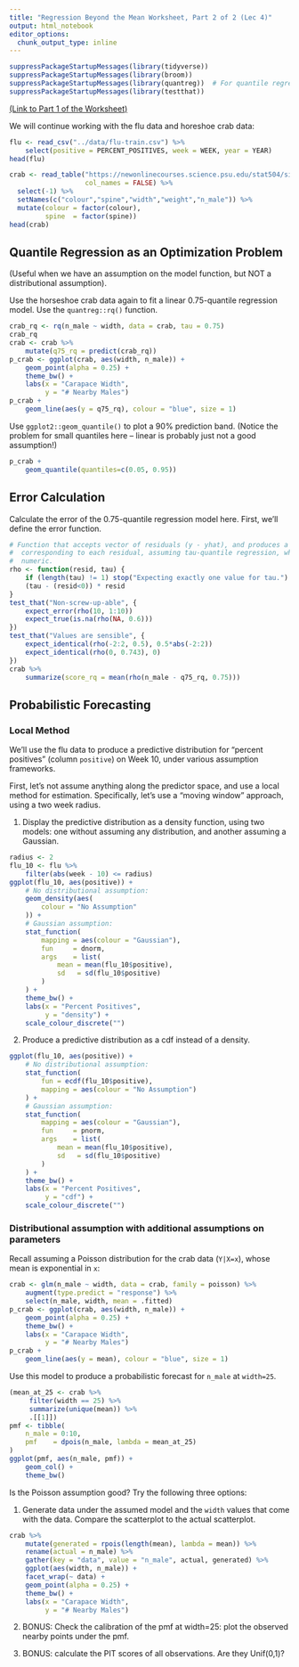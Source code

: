 ```yaml
---
title: "Regression Beyond the Mean Worksheet, Part 2 of 2 (Lec 4)"
output: html_notebook
editor_options: 
  chunk_output_type: inline
---
```


```r
suppressPackageStartupMessages(library(tidyverse))
suppressPackageStartupMessages(library(broom))
suppressPackageStartupMessages(library(quantreg))  # For quantile regression
suppressPackageStartupMessages(library(testthat))
```

[(Link to Part 1 of the Worksheet)](https://ubc-mds.github.io/DSCI_562/lec3/worksheet.nb.html)

We will continue working with the flu data and horeshoe crab data:

```r
flu <- read_csv("../data/flu-train.csv") %>% 
    select(positive = PERCENT_POSITIVES, week = WEEK, year = YEAR)
head(flu)
```
```r
crab <- read_table("https://newonlinecourses.science.psu.edu/stat504/sites/onlinecourses.science.psu.edu.stat504/files/lesson07/crab/index.txt", 
				   col_names = FALSE) %>% 
  select(-1) %>% 
  setNames(c("colour","spine","width","weight","n_male")) %>% 
  mutate(colour = factor(colour),
         spine  = factor(spine))
head(crab)
```

## Quantile Regression as an Optimization Problem

(Useful when we have an assumption on the model function, but NOT a distributional assumption).

Use the horseshoe crab data again to fit a linear 0.75-quantile regression model. Use the `quantreg::rq()` function.

```r
crab_rq <- rq(n_male ~ width, data = crab, tau = 0.75)
crab_rq
crab <- crab %>% 
    mutate(q75_rq = predict(crab_rq))
p_crab <- ggplot(crab, aes(width, n_male)) +
    geom_point(alpha = 0.25) +
    theme_bw() +
    labs(x = "Carapace Width", 
         y = "# Nearby Males")
p_crab +
    geom_line(aes(y = q75_rq), colour = "blue", size = 1)
```

Use `ggplot2::geom_quantile()` to plot a 90% prediction band. (Notice the problem for small quantiles here -- linear is probably just not a good assumption!)

```r
p_crab +
    geom_quantile(quantiles=c(0.05, 0.95))
```

## Error Calculation

Calculate the error of the 0.75-quantile regression model here. First, we'll define the error function.

```r
# Function that accepts vector of residuals (y - yhat), and produces a vector of scores
#  corresponding to each residual, assuming tau-quantile regression, where tau is a single
#  numeric.
rho <- function(resid, tau) {
    if (length(tau) != 1) stop("Expecting exactly one value for tau.")
    (tau - (resid<0)) * resid
}
test_that("Non-screw-up-able", {
    expect_error(rho(10, 1:10))
    expect_true(is.na(rho(NA, 0.6)))
})
test_that("Values are sensible", {
    expect_identical(rho(-2:2, 0.5), 0.5*abs(-2:2))
    expect_identical(rho(0, 0.743), 0)
})
crab %>% 
    summarize(score_rq = mean(rho(n_male - q75_rq, 0.75)))
```

## Probabilistic Forecasting

### Local Method

We'll use the flu data to produce a predictive distribution for "percent positives" (column `positive`) on Week 10, under various assumption frameworks.

First, let's not assume anything along the predictor space, and use a local method for estimation. Specifically, let's use a "moving window" approach, using a two week radius.

1. Display the predictive distribution as a density function, using two models: one without assuming any distribution, and another assuming a Gaussian.

```r
radius <- 2
flu_10 <- flu %>% 
    filter(abs(week - 10) <= radius)
ggplot(flu_10, aes(positive)) +
    # No distributional assumption:
    geom_density(aes(
        colour = "No Assumption"
    )) +  
    # Gaussian assumption:
    stat_function(
        mapping = aes(colour = "Gaussian"),
        fun     = dnorm,
        args    = list(
            mean = mean(flu_10$positive),
            sd   = sd(flu_10$positive)
        )
    ) + 
    theme_bw() +
    labs(x = "Percent Positives",
         y = "density") +
	scale_colour_discrete("")
```

2. Produce a predictive distribution as a cdf instead of a density.

```r
ggplot(flu_10, aes(positive)) +
    # No distributional assumption:
    stat_function(
        fun = ecdf(flu_10$positive), 
        mapping = aes(colour = "No Assumption")
    ) +  
    # Gaussian assumption:
    stat_function(
        mapping = aes(colour = "Gaussian"),
        fun     = pnorm,
        args    = list(
            mean = mean(flu_10$positive),
            sd   = sd(flu_10$positive)
        )
    ) +
    theme_bw() +
    labs(x = "Percent Positives",
         y = "cdf") +
	scale_colour_discrete("")
```

### Distributional assumption with additional assumptions on parameters

Recall assuming a Poisson distribution for the crab data (`Y|X=x`), whose mean is exponential in `x`:

```r
crab <- glm(n_male ~ width, data = crab, family = poisson) %>% 
    augment(type.predict = "response") %>% 
    select(n_male, width, mean = .fitted)
p_crab <- ggplot(crab, aes(width, n_male)) +
    geom_point(alpha = 0.25) +
    theme_bw() +
    labs(x = "Carapace Width", 
         y = "# Nearby Males")
p_crab +
    geom_line(aes(y = mean), colour = "blue", size = 1)
```

Use this model to produce a probabilistic forecast for `n_male` at `width=25`.

```r
(mean_at_25 <- crab %>% 
     filter(width == 25) %>% 
     summarize(unique(mean)) %>% 
     .[[1]])
pmf <- tibble(
    n_male = 0:10,
    pmf    = dpois(n_male, lambda = mean_at_25)
)
ggplot(pmf, aes(n_male, pmf)) +
    geom_col() +
    theme_bw()
```

Is the Poisson assumption good? Try the following three options:

1. Generate data under the assumed model and the `width` values that come with the data. Compare the scatterplot to the actual scatterplot.

```r
crab %>% 
    mutate(generated = rpois(length(mean), lambda = mean)) %>% 
    rename(actual = n_male) %>% 
    gather(key = "data", value = "n_male", actual, generated) %>%
    ggplot(aes(width, n_male)) +
    facet_wrap(~ data) +
    geom_point(alpha = 0.25) +
    theme_bw() +
    labs(x = "Carapace Width",
         y = "# Nearby Males")
```

2. BONUS: Check the calibration of the pmf at width=25: plot the observed nearby points under the pmf.

3. BONUS: calculate the PIT scores of all observations. Are they Unif(0,1)?
